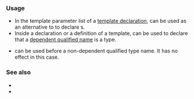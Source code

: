 {{cpp/keyword/title|{{tt|typename}}}}
{{cpp/keyword/navbar}}

===Usage===
* In the template parameter list of a [[cpp/language/templates|template declaration]], {{c|typename}} can be used as an alternative to {{lt|cpp/keyword/class}} to declare {{lsd|cpp/language/template parameters#Type template parameter}}s{{rev inl|since=c++17| and template template parameters}}.
* Inside a declaration or a definition of a template, {{c|typename}} can be used to declare that a [[cpp/language/dependent name|dependent qualified name]] is a type.
* {{c|typename}} can be used before a non-dependent qualified type name. It has no effect in this case.
{{rrev|since=c++20|
* Inside a [[cpp/language/constraints|requirements]] for type requirements
}}

===See also===
* {{rlpt|class}}
* {{rlpt|template}}
{{rrev|since=c++20|
* {{rlpt|concept}}, {{rlpt|requires}}
}}

{{langlinks|de|es|fr|it|ja|pt|ru|zh}}